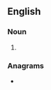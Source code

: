 ==English==

===Noun===
{{head|en|noun form}}

# {{plural of|antimonate|lang=en}}

===Anagrams===
* {{anagrams|en|a=aaeimnnostt|misannotate}}
